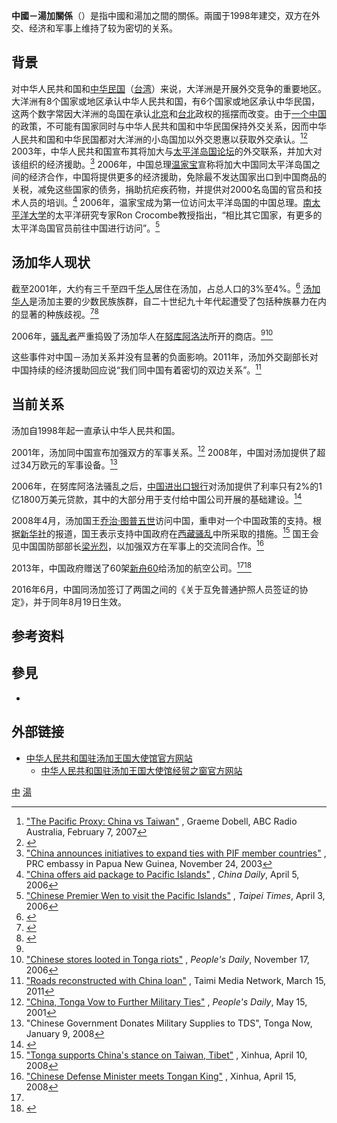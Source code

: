 {{NoteTA
|T=zh-hans:中国－汤加关系;zh-hant:中國－湯加關係;zh-tw:中國－東加關係;
|1=zh-hans:汤加;zh-hant:湯加;zh-tw:東加;
}}

{{not|中華民國與東加關係}}
{{Dablink|關於其他「中」字國家與「東」字國家（臺灣譯名）的外交關係，詳見'''[[中東關係|中東關係 (消歧義)]]'''。}}

{{Infobox Bilateral relations|中国－汤加|China|Tonga|filetype=png|envoytitle1=[[中國駐湯加大使列表|大使]]|envoy1=[[曹小林|曹小林]]|envoytitle2=[[湯加駐華大使列表|大使]]|envoy2=[[陶阿伊卡·乌塔阿图|陶阿伊卡·乌塔阿图]]<ref>{{cite web |title = 驻华大使到任顺序及递交国书日期 |url = https://www.mfa.gov.cn/web/lbfw_673061/fgzl_673083/202201/t20220114_10495616.shtml |publisher = 中华人民共和国外交部 |access-date = 2022-05-21 |archive-date = 2022-02-15 |archive-url = https://web.archive.org/web/20220215180551/https://www.mfa.gov.cn/web/lbfw_673061/fgzl_673083/202201/t20220114_10495616.shtml }}</ref>|mission1=[[中國駐湯加大使館|中國駐湯加大使館]]|mission2=[[湯加駐華大使館|湯加駐華大使館]]}}

'''中國－湯加關係'''（{{lang-en|China–Tonga relations}}）是指中國和湯加之間的關係。兩國于1998年建交，双方在外交、经济和军事上维持了较为密切的关系。

==背景==
:{{seealso|中国－大洋洲关系}}
对中华人民共和国和[[中华民国|中华民国]]（[[台湾|台湾]]）来说，大洋洲是开展外交竞争的重要地区。大洋洲有8个国家或地区承认中华人民共和国，有6个国家或地区承认中华民国，这两个数字常因大洋洲的岛国在承认[[北京|北京]]和[[台北|台北]]政权的摇摆而改变。由于[[一个中国|一个中国]]的政策，不可能有国家同时与中华人民共和国和中华民国保持外交关系，因而中华人民共和国和中华民国都对大洋洲的小岛国加以外交恩惠以获取外交承认。<ref name="radioaustralia.net.au">[http://www.radioaustralia.net.au/news/infocus/s1842245.htm "The Pacific Proxy: China vs Taiwan"] {{Wayback|url=http://www.radioaustralia.net.au/news/infocus/s1842245.htm |date=20071104024039 }}, Graeme Dobell, ABC Radio Australia, February 7, 2007</ref><ref name="NZ_Herald_10470950">{{cite news |url=http://www.nzherald.co.nz/democracy/news/article.cfm?c_id=171&objectid=10470950 |title=Chequebooks brought out at Pacific forum |author=Young, Audrey |date=October 19, 2007 |work=[[The_New_Zealand_Herald|The New Zealand Herald]] |accessdate=November 2, 2011 |archive-date=2013-12-08 |archive-url=https://web.archive.org/web/20131208114447/http://www.nzherald.co.nz/democracy/news/article.cfm?c_id=171&objectid=10470950 |dead-url=no }}</ref> 2003年，中华人民共和国宣布其将加大与[[太平洋岛国论坛|太平洋岛国论坛]]的外交联系，并加大对该组织的经济援助。<ref>[http://pg.china-embassy.org/eng/zbgx/t46835.htm "China announces initiatives to expand ties with PIF member countries"] {{Wayback|url=http://pg.china-embassy.org/eng/zbgx/t46835.htm |date=20170819190012 }}, PRC embassy in Papua New Guinea, November 24, 2003</ref> 2006年，中国总理[[温家宝|温家宝]]宣称将加大中国同太平洋岛国之间的经济合作，中国将提供更多的经济援助，免除最不发达国家出口到中国商品的关税，减免这些国家的债务，捐助抗疟疾药物，并提供对2000名岛国的官员和技术人员的培训。<ref>[http://www.chinadaily.com.cn/china/2006-04/05/content_560910.htm "China offers aid package to Pacific Islands"] {{Wayback|url=http://www.chinadaily.com.cn/china/2006-04/05/content_560910.htm |date=20121006175713 }}, ''China Daily'', April 5, 2006</ref> 2006年，温家宝成为第一位访问太平洋岛国的中国总理。[[南太平洋大学|南太平洋大学]]的太平洋研究专家Ron Crocombe教授指出，“相比其它国家，有更多的太平洋岛国官员前往中国进行访问”。<ref>[http://www.taipeitimes.com/News/taiwan/archives/2006/04/03/2003300678 "Chinese Premier Wen to visit the Pacific Islands"] {{Wayback|url=http://www.taipeitimes.com/News/taiwan/archives/2006/04/03/2003300678 |date=20120912133356 }}, ''Taipei Times'', April 3, 2006</ref>

==汤加华人现状==
截至2001年，大约有三千至四千[[海外華人|华人]]居住在汤加，占总人口的3%至4%。<ref name="NZ_Herald_229612">{{cite news |url=http://www.nzherald.co.nz/nz/news/article.cfm?c_id=1&objectid=229612 |title=Editorial: Racist moves will rebound on Tonga |date=November 23, 2001 |work=[[The_New_Zealand_Herald|The New Zealand Herald]] |accessdate=November 2, 2011 |archive-date=2014-10-15 |archive-url=https://web.archive.org/web/20141015061422/http://www.nzherald.co.nz/nz/news/article.cfm?c_id=1&objectid=229612 |dead-url=no }}</ref> [[汤加华人|汤加华人]]是汤加主要的少数民族族群，自二十世纪九十年代起遭受了包括种族暴力在内的显著的种族歧视。<ref name="NZ_Herald_141510">{{cite news |url=http://www.nzherald.co.nz/world/news/article.cfm?c_id=2&objectid=141510 |title=Tonga's Prince takes swipe at racism at home and abroad |date=June 26, 2000 |work=[[The_New_Zealand_Herald|The New Zealand Herald]] |accessdate=November 2, 2011 |archive-date=2011-08-11 |archive-url=https://www.webcitation.org/60rMW1U1k?url=http://www.nzherald.co.nz/world/news/article.cfm?c_id=2 |dead-url=no }}</ref><ref name="NZ_Herald_229521">{{cite news |url=http://www.nzherald.co.nz/world/news/article.cfm?c_id=2&objectid=229521 |title=Tonga to expel race-hate victims |author=Paul Raffaele and Mathew Dearnaley |date=November 22, 2001 |work=[[The_New_Zealand_Herald|The New Zealand Herald]] |accessdate=November 2, 2011 |archive-date=2011-08-11 |archive-url=https://www.webcitation.org/60rMBDqWp?url=http://www.nzherald.co.nz/world/news/article.cfm?c_id=2 |dead-url=no }}</ref>

2006年，[[2006年努库阿洛法骚乱|骚乱者]]严重捣毁了汤加华人在[[努库阿洛法|努库阿洛法]]所开的商店。<ref name="radioaustralia.net.au"/><ref>[http://english.people.com.cn/200611/17/eng20061117_322437.html "Chinese stores looted in Tonga riots"] {{Wayback|url=http://english.people.com.cn/200611/17/eng20061117_322437.html |date=20130512170138 }}, ''People's Daily'', November 17, 2006</ref>

这些事件对中国－汤加关系并没有显著的负面影响。2011年，汤加外交副部长对中国持续的经济援助回应说“我们同中国有着密切的双边关系”。<ref>[http://www.taimionline.com/articles/2811 "Roads reconstructed with China loan"] {{Wayback|url=http://www.taimionline.com/articles/2811 |date=20110324135707 }}, Taimi Media Network, March 15, 2011</ref>

==当前关系==
汤加自1998年起一直承认中华人民共和国。

2001年，汤加同中国宣布加强双方的军事关系。<ref>[http://en.people.cn/english/200105/15/eng20010515_70060.html "China, Tonga Vow to Further Military Ties"] {{Wayback|url=http://english.peopledaily.com.cn/english/200105/15/eng20010515_70060.html|date=20130609041409}}, ''People's Daily'', May 15, 2001</ref> 2008年，中国对汤加提供了超过34万欧元的军事设备。<ref>"Chinese Government Donates Military Supplies to TDS", Tonga Now, January 9, 2008</ref>

2006年，在努库阿洛法骚乱之后，[[中国进出口银行|中国进出口银行]]对汤加提供了利率只有2%的1亿1800万美元贷款，其中的大部分用于支付给中国公司开展的基础建设。<ref name=Age2014>{{cite news|last1=Perry|first1=Nick|title=How China's gift of an aeroplane put Tonga, New Zealand at odds.|url=http://www.theage.com.au/world/how-chinas-gift-of-an-aeroplane-put-tonga-new-zealand-at-odds-20140625-zskxb.html|accessdate=25 June 2014|work=The Age|publisher=Fairfax|date=25 June 2014|archive-date=2014-09-14|archive-url=https://web.archive.org/web/20140914083242/http://www.theage.com.au/world/how-chinas-gift-of-an-aeroplane-put-tonga-new-zealand-at-odds-20140625-zskxb.html|dead-url=no}}</ref>

2008年4月，汤加国王[[乔治·图普五世|乔治·图普五世]]访问中国，重申对一个中国政策的支持。根据[[新华社|新华社]]的报道，国王表示支持中国政府在[[2008年西藏骚乱|西藏骚乱]]中所采取的措施。<ref>[http://news.xinhuanet.com/english/2008-04/10/content_7954657.htm "Tonga supports China's stance on Taiwan, Tibet"] {{Wayback|url=http://news.xinhuanet.com/english/2008-04/10/content_7954657.htm |date=20121014071057 }}, Xinhua, April 10, 2008</ref> 国王会见中国国防部部长[[梁光烈|梁光烈]]，以加强双方在军事上的交流同合作。<ref>[http://news.xinhuanet.com/english/2008-04/15/content_7981846.htm "Chinese Defense Minister meets Tongan King"] {{Wayback|url=http://news.xinhuanet.com/english/2008-04/15/content_7981846.htm |date=20121016060355 }}, Xinhua, April 15, 2008</ref>

2013年，中国政府赠送了60架[[新舟60|新舟60]]给汤加的航空公司。<ref name=Age2014/><ref>{{cite news|last1=Arrow|first1=Brendan|title=Tonga loses NZ aid over use of suspect Chinese aircraft|url=http://www.abc.net.au/news/2013-07-09/an-tonga-loses-nz-aid-over-use-of-suspect-chinese-aircraft/4809676|accessdate=25 June 2014|work=Australia News Network|date=10 July 2013|archive-date=2017-03-05|archive-url=https://web.archive.org/web/20170305040042/http://www.abc.net.au/news/2013-07-09/an-tonga-loses-nz-aid-over-use-of-suspect-chinese-aircraft/4809676|dead-url=no}}</ref>

2016年6月，中国同汤加签订了两国之间的《关于互免普通护照人员签证的协定》，并于同年8月19日生效。

== 参考资料 ==
{{reflist}}

== 參見 ==
{{Portal box|国际关系|中国|中华人民共和国|東加|image4=Flag of Tonga.svg}}
* {{link-en|湯加外交|Foreign relations of Tonga}}

==外部链接==
* [http://to.china-embassy.gov.cn/chn/ 中华人民共和国驻汤加王国大使馆官方网站] {{Wayback|url=http://to.china-embassy.gov.cn/chn/ |date=20220519130821 }}{{zh-hans icon}}{{en icon}}
** [http://to.mofcom.gov.cn/ 中华人民共和国驻汤加王国大使馆经贸之窗官方网站] {{Wayback|url=http://to.mofcom.gov.cn/ |date=20220501182323 }}{{zh-hans icon}}

{{中華人民共和國外交}}
{{湯加外交}}
[[Category:湯加雙邊關係|中]]
[[Category:中國與大洋洲國家關係|湯]]